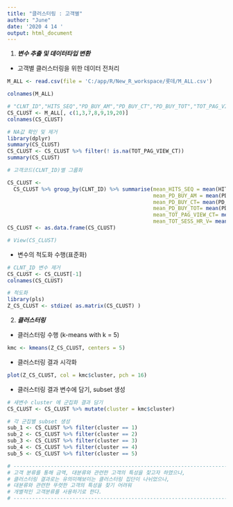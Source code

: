 ---
title: "클러스터링 : 고객별"
author: "June"
date: '2020 4 14 '
output: html_document
---


(@) ***변수 추출 및 데이터타입 변환***

+  고객별 클러스터링을 위한 데이터 전처리

```{r code1, include=TRUE, echo=TRUE, message=FALSE, warning=FALSE}

M_ALL <- read.csv(file = 'C:/app/R/New_R_workspace/롯데/M_ALL.csv')

colnames(M_ALL)

# "CLNT_ID","HITS_SEQ","PD_BUY_AM","PD_BUY_CT","PD_BUY_TOT","TOT_PAG_VIEW_CT","TOT_SESS_HR_V" 추출
CS_CLUST <- M_ALL[, c(1,3,7,8,9,19,20)]
colnames(CS_CLUST)

# NA값 확인 및 제거
library(dplyr)
summary(CS_CLUST)
CS_CLUST <- CS_CLUST %>% filter(! is.na(TOT_PAG_VIEW_CT))
summary(CS_CLUST)

# 고객코드(CLNT_ID)별 그룹화

CS_CLUST <-
  CS_CLUST %>% group_by(CLNT_ID) %>% summarise(mean_HITS_SEQ = mean(HITS_SEQ),
                                               mean_PD_BUY_AM = mean(PD_BUY_AM),
                                               mean_PD_BUY_CT= mean(PD_BUY_CT),
                                               mean_PD_BUY_TOT= mean(PD_BUY_TOT),
                                               mean_TOT_PAG_VIEW_CT= mean(TOT_PAG_VIEW_CT),
                                               mean_TOT_SESS_HR_V= mean(TOT_SESS_HR_V))
CS_CLUST <- as.data.frame(CS_CLUST)

# View(CS_CLUST)

```

+ 변수의 척도화 수행(표준화)

```{r code2, include=TRUE, echo=TRUE, message=FALSE, warning=FALSE}

# CLNT_ID 변수 제거
CS_CLUST <- CS_CLUST[-1]
colnames(CS_CLUST)

# 척도화
library(pls)
Z_CS_CLUST <- stdize( as.matrix(CS_CLUST) )


```


(@) ***클러스터링***


+ 클러스터링 수행 (k-means with k = 5)

```{r code3, include=TRUE, echo=TRUE, message=FALSE, warning=FALSE}

kmc <- kmeans(Z_CS_CLUST, centers = 5)

```

+ 클러스터링 결과 시각화

```{r code4, echo=TRUE, message=FALSE, warning=FALSE}

plot(Z_CS_CLUST, col = kmc$cluster, pch = 16)

```


+ 클러스터링 결과 변수에 담기, subset 생성

```{r code5, include=TRUE, echo=TRUE, message=FALSE, warning=FALSE}

# 새변수 cluster 에 군집화 결과 담기 
CS_CLUST <- CS_CLUST %>% mutate(cluster = kmc$cluster)

# 각 군집별 subset 생성
sub_1 <- CS_CLUST %>% filter(cluster == 1)
sub_2 <- CS_CLUST %>% filter(cluster == 2)
sub_3 <- CS_CLUST %>% filter(cluster == 3)
sub_4 <- CS_CLUST %>% filter(cluster == 4)
sub_5 <- CS_CLUST %>% filter(cluster == 5)

# --------------------------------------------------------------------------
# 고객 분류를 통해 금액, 대분류와 관련한 고객의 특성을 찾고자 하였으나, 
# 클러스터링 결과로는 유의미해보이는 클러스터링 집단이 나뉘었으나,
# 대분류와 관련한 뚜렷한 고객의 특성을 찾기 어려워 
# 개별적인 고객분류를 사용하기로 한다.
# --------------------------------------------------------------------------

```






